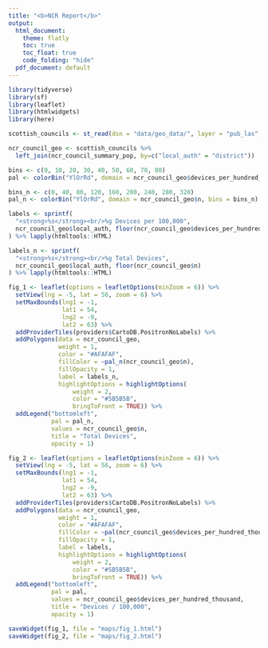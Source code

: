 ```yaml
---
title: "<b>NCR Report</b>"
output:
  html_document:
    theme: flatly
    toc: true
    toc_float: true
    code_folding: "hide"
  pdf_document: default
---
```


```r
library(tidyverse)
library(sf)
library(leaflet)
library(htmlwidgets)
library(here)
```

```r

scottish_councils <- st_read(dsn = "data/geo_data/", layer = "pub_las", quiet = TRUE) %>% st_transform('+proj=longlat +datum=WGS84')

ncr_council_geo <- scottish_councils %>%
  left_join(ncr_council_summary_pop, by=c("local_auth" = "district"))

```

```r
bins <- c(0, 10, 20, 30, 40, 50, 60, 70, 80)
pal <- colorBin("YlOrRd", domain = ncr_council_geo$devices_per_hundred_thousand, bins = bins)

bins_n <- c(0, 40, 80, 120, 160, 200, 240, 280, 320)
pal_n <- colorBin("YlOrRd", domain = ncr_council_geo$n, bins = bins_n)

labels <- sprintf(
  "<strong>%s</strong><br/>%g Devices per 100,000",
  ncr_council_geo$local_auth, floor(ncr_council_geo$devices_per_hundred_thousand)
) %>% lapply(htmltools::HTML)

labels_n <- sprintf(
  "<strong>%s</strong><br/>%g Total Devices",
  ncr_council_geo$local_auth, floor(ncr_council_geo$n)
) %>% lapply(htmltools::HTML)
```

```r
fig_1 <- leaflet(options = leafletOptions(minZoom = 6)) %>%
  setView(lng = -5, lat = 56, zoom = 6) %>%
  setMaxBounds(lng1 = -1,
               lat1 = 54,
               lng2 = -9,
               lat2 = 63) %>% 
  addProviderTiles(providers$CartoDB.PositronNoLabels) %>% 
  addPolygons(data = ncr_council_geo,
              weight = 1,
              color = "#AFAFAF",
              fillColor = ~pal_n(ncr_council_geo$n),
              fillOpacity = 1,
              label = labels_n,
              highlightOptions = highlightOptions(
                  weight = 2,
                  color = "#5B5B5B",
                  bringToFront = TRUE)) %>% 
  addLegend("bottomleft",
            pal = pal_n,
            values = ncr_council_geo$n,
            title = "Total Devices",
            opacity = 1)
```

```r
fig_2 <- leaflet(options = leafletOptions(minZoom = 6)) %>%
  setView(lng = -5, lat = 56, zoom = 6) %>%
  setMaxBounds(lng1 = -1,
               lat1 = 54,
               lng2 = -9,
               lat2 = 63) %>% 
  addProviderTiles(providers$CartoDB.PositronNoLabels) %>% 
  addPolygons(data = ncr_council_geo,
              weight = 1,
              color = "#AFAFAF",
              fillColor = ~pal(ncr_council_geo$devices_per_hundred_thousand),
              fillOpacity = 1,
              label = labels,
              highlightOptions = highlightOptions(
                  weight = 2,
                  color = "#5B5B5B",
                  bringToFront = TRUE)) %>% 
  addLegend("bottomleft",
            pal = pal,
            values = ncr_council_geo$devices_per_hundred_thousand,
            title = "Devices / 100,000",
            opacity = 1)
```

```r
saveWidget(fig_1, file = "maps/fig_1.html")
saveWidget(fig_2, file = "maps/fig_2.html")
```

